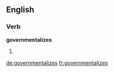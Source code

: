 ==English==

===Verb===
'''governmentalizes'''

# {{third-person singular of|governmentalize}}

[[de:governmentalizes]]
[[fr:governmentalizes]]